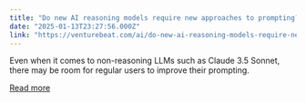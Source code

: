 ```yaml
---
title: "Do new AI reasoning models require new approaches to prompting?"
date: "2025-01-13T23:27:56.000Z"
link: "https://venturebeat.com/ai/do-new-ai-reasoning-models-require-new-approaches-to-prompting/"
---
```


Even when it comes to non-reasoning LLMs such as Claude 3.5 Sonnet, there may be room for regular users to improve their prompting.

[Read more](https://venturebeat.com/ai/do-new-ai-reasoning-models-require-new-approaches-to-prompting/)
